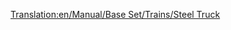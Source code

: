 [[Translation:en/Manual/Base Set/Trains/Steel Truck]]
{{ru/Железнодорожное ТС|Picture=[[File:en/Steeltruck.png]]
|Имя=Вагон для стали
|НормЦена=£1,148 ($2,296)
|НормМасса=18 / 38 т
|НормЁмкость=20 тонн стали
|МоноЦена=£1,148 ($2,296)
|МоноМасса=18 / 43 т
|МоноЁмкость=25 тонн стали
|МагЦена=£1,148 ($2,296)
|МагМасса=18 / 45 т
|МагЁмкость=27 тонн стали
|Опис=[[ru/Manual/Base Set/Trains/Вагон для стали|Вагон для стали]] наиболее приспособлен для перевозки [[ru/Manual/Base Set/Cargos/Сталь|стали]], производимой [[ru/Manual/Base Set/Industries/Сталелитейный завод|сталелитейными заводами]]. Доступен только в [[ru/Manual/Климат#Умеренный|умеренном]] климате.
}}